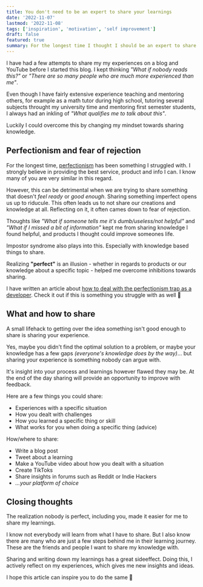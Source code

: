 ```yaml
---
title: You don't need to be an expert to share your learnings
date: '2022-11-07'
lastmod: '2022-11-08'
tags: ['inspiration', 'motivation', 'self improvement']
draft: false
featured: true
summary: For the longest time I thought I should be an expert to share my knowledge. Here are my thoughts and advice on how to change this mindset.
---
```


I have had a few attempts to share my my experiences on a blog and YouTube
before I started this blog. I kept thinking _"What if nobody reads this?"_ 
or _"There are so many people who are much more experienced than me"_.

Even though I have fairly extensive experience teaching and mentoring others, for example
as a math tutor during high school, tutoring several subjects throught my university time 
and mentoring first semester students, I always had an inkling of _"What qualifies me to 
talk about this"_.

Luckily I could overcome this by changing my mindset towards sharing knowledge.

## Perfectionism and fear of rejection

For the longest time, [perfectionism](/blog/dealing-with-the-perfectionism-trap-as-a-developer#what-is-perfectionism)
has been something I struggled with. I strongly believe in providing the best service, 
product and info I can. I know many of you are very similar in this regard.

However, this can be  detrimental when we are trying to share something that doesn't 
_feel ready_ or _good enough_. Sharing something imperfect opens us up to riducule. This 
often leads us to not share our creations and knowledge at all. Reflecting on it, it 
often cames down to fear of rejection.

Thoughts like _"What if someone tells me it's dumb/useless/not helpful"_ and _"What if 
I missed a bit of information"_ kept me from sharing knowledge I found helpful, and 
products I thought could improve someones life.

Impostor syndrome also plays into this. Especially with knowledge based things to share.

Realizing **"perfect"** is an illusion - whether in regards to products or our knowledge 
about a specific topic - helped me overcome inhibitions towards sharing.

I have written an article about [how to deal with the perfectionism trap as a developer](/blog/dealing-with-the-perfectionism-trap-as-a-developer).
Check it out if this is something you struggle with as well 🙂


## What and how to share

A small lifehack to getting over the idea something isn't good enough to share is sharing
your experience. 

Yes, maybe you didn't find the optimal solution to a problem, or maybe your knowledge has a 
few gaps _(everyone's knowledge does by the way)_... but sharing your experience is something 
nobody can argue with.

It's insight into your process and learnings however flawed they may be. At the end of the day
sharing will provide an opportunity to improve with feedback.

Here are a few things you could share:
- Experiences with a specific situation
- How you dealt with challenges
- How you learned a specific thing or skill
- What works for you when doing a specific thing (advice)

How/where to share:
- Write a blog post
- Tweet about a learning
- Make a YouTube video about how you dealt with a situation
- Create TikToks
- Share insights in forums such as Reddit or Indie Hackers
- _...your platform of choice_ 

## Closing thoughts

The realization nobody is perfect, including you, made it easier for me to share my learnings.

I know not everybody will learn from what I have to share. But I also know there are many who
are just a few steps behind me in their learning journey. These are the friends and people I 
want to share my knowledge with.

Sharing and writing down my learnings has a great sideeffect. Doing this, I actively reflect 
on my experiences, which gives me new insights and ideas.

I hope this article can inspire you to do the same 💪
